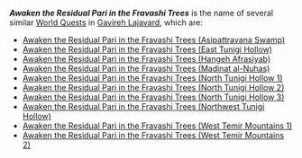 {{Disambiguation}}
'''''Awaken the Residual Pari in the Fravashi Trees''''' is the name of several similar [[World Quest]]s in [[Gavireh Lajavard]], which are:
* [[Awaken the Residual Pari in the Fravashi Trees (Asipattravana Swamp)]]
* [[Awaken the Residual Pari in the Fravashi Trees (East Tunigi Hollow)]]
* [[Awaken the Residual Pari in the Fravashi Trees (Hangeh Afrasiyab)]]
* [[Awaken the Residual Pari in the Fravashi Trees (Madinat al-Nuhas)]]
* [[Awaken the Residual Pari in the Fravashi Trees (North Tunigi Hollow 1)]]
* [[Awaken the Residual Pari in the Fravashi Trees (North Tunigi Hollow 2)]]
* [[Awaken the Residual Pari in the Fravashi Trees (North Tunigi Hollow 3)]]
* [[Awaken the Residual Pari in the Fravashi Trees (Northwest Tunigi Hollow)]]
* [[Awaken the Residual Pari in the Fravashi Trees (West Temir Mountains 1)]]
* [[Awaken the Residual Pari in the Fravashi Trees (West Temir Mountains 2)]]